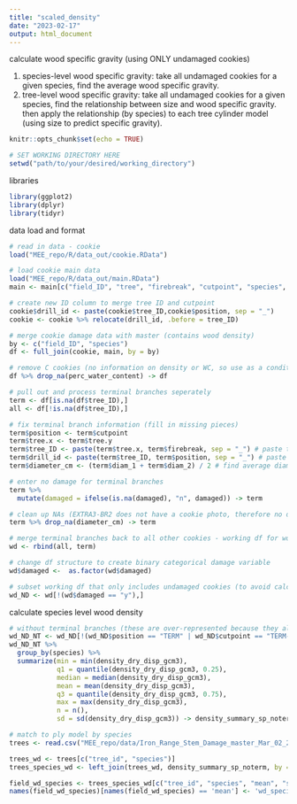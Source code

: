 ```yaml
---
title: "scaled_density"
date: "2023-02-17"
output: html_document
---
```

calculate wood specific gravity (using ONLY undamaged cookies)

  1. species-level wood specific gravity: take all undamaged cookies for a given species, find the average wood specific gravity. 
  2. tree-level wood specific gravity: take all undamaged cookies for a given species, find the relationship between size and wood specific gravity. then apply the relationship (by species) to each tree cylinder model (using size to predict specific gravity).

```r
knitr::opts_chunk$set(echo = TRUE)

# SET WORKING DIRECTORY HERE
setwd("path/to/your/desired/working_directory")
```

libraries 
```r
library(ggplot2)
library(dplyr)
library(tidyr)
```

data load and format
```r
# read in data - cookie
load("MEE_repo/R/data_out/cookie.RData")

# load cookie main data 
load("MEE_repo/R/data_out/main.RData")
main <- main[c("field_ID", "tree", "firebreak", "cutpoint", "species", "perc_water_content", "density_fresh_disp_gcm3", "density_dry_disp_gcm3", "diam_1", "diam_2")]

# create new ID column to merge tree ID and cutpoint 
cookie$drill_id <- paste(cookie$tree_ID,cookie$position, sep = "_")
cookie <- cookie %>% relocate(drill_id, .before = tree_ID)

# merge cookie damage data with master (contains wood density)
by <- c("field_ID", "species")
df <- full_join(cookie, main, by = by)

# remove C cookies (no information on density or WC, so use as a conditional)
df %>% drop_na(perc_water_content) -> df

# pull out and process terminal branches seperately
term <- df[is.na(df$tree_ID),]
all <- df[!is.na(df$tree_ID),]

# fix terminal branch information (fill in missing pieces)
term$position <- term$cutpoint
term$tree.x <- term$tree.y
term$tree_ID <- paste(term$tree.x, term$firebreak, sep = "_") # paste tree.x with firebreak 
term$drill_id <- paste(term$tree_ID, term$position, sep = "_") # paste tree_ID with position 
term$diameter_cm <- (term$diam_1 + term$diam_2) / 2 # find average diameter of terminal branches 

# enter no damage for terminal branches
term %>% 
  mutate(damaged = ifelse(is.na(damaged), "n", damaged)) -> term

# clean up NAs (EXTRA3-BR2 does not have a cookie photo, therefore no diameter)
term %>% drop_na(diameter_cm) -> term

# merge terminal branches back to all other cookies - working df for wood density analysis
wd <- rbind(all, term)

# change df structure to create binary categorical damage variable 
wd$damaged <-  as.factor(wd$damaged)

# subset working df that only includes undamaged cookies (to avoid calculating biased wood density from damaaged cookies)
wd_ND <- wd[!(wd$damaged == "y"),]
```

calculate species level wood density 
```r
# without terminal branches (these are over-represented because they all have no damage)
wd_ND_NT <- wd_ND[!(wd_ND$position == "TERM" | wd_ND$cutpoint == "TERM-A" | wd_ND$cutpoint =="TERM-B"),]
wd_ND_NT %>%                               
  group_by(species) %>% 
  summarize(min = min(density_dry_disp_gcm3),
            q1 = quantile(density_dry_disp_gcm3, 0.25),
            median = median(density_dry_disp_gcm3),
            mean = mean(density_dry_disp_gcm3),
            q3 = quantile(density_dry_disp_gcm3, 0.75),
            max = max(density_dry_disp_gcm3), 
            n = n(), 
            sd = sd(density_dry_disp_gcm3)) -> density_summary_sp_noterm

# match to ply model by species 
trees <- read.csv("MEE_repo/data/Iron_Range_Stem_Damage_master_Mar_02_23.xlsx - all (1).csv")

trees_wd <- trees[c("tree_id", "species")]
trees_species_wd <- left_join(trees_wd, density_summary_sp_noterm, by = "species")

field_wd_species <- trees_species_wd[c("tree_id", "species", "mean", "sd")]
names(field_wd_species)[names(field_wd_species) == 'mean'] <- 'wd_species_level_field'
```
